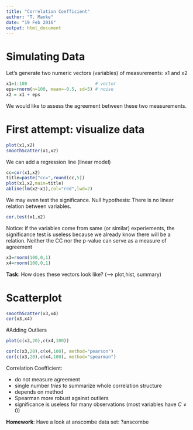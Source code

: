 ```yaml
---
title: "Correlation Coefficient"
author: "T. Manke"
date: "19 Feb 2016"
output: html_document
---
```


[//]: # Adopted from http://www-users.york.ac.uk/~mb55/meas/ba.pdf

# Simulating Data
Let's generate two numeric vectors (variables) of measurements: x1 and x2
```r
x1=1:100                          # vector
eps=rnorm(n=100, mean=-0.5, sd=5) # noise
x2 = x1 + eps 
```

We would like to assess the agreement between these two measurements.

# First attempt: visualize data
```r
plot(x1,x2)
smoothScatter(x1,x2)
```

We can add a regression line (linear model)

```r
cc=cor(x1,x2)
title=paste("cc=",round(cc,5))
plot(x1,x2,main=title)
abline(lm(x2~x1),col="red",lwd=2)
```

We may even test the significance. Null hypothesis: There is no linear relation between variables.
```r
cor.test(x1,x2)
```
Notice: if the variables come from same (or similar) experiements, the significance test is useless because we already know there will be a relation. Neither the CC nor the p-value can serve as a measure of agreement

```r
x3=rnorm(100,0,1)
x4=rnorm(100,0,1)
```

**Task**: How does these vectors look like? (--> plot,hist, summary)

# Scatterplot
```r
smoothScatter(x3,x4)
cor(x3,x4)
```

#Adding Outliers
```r
plot(c(x3,20),c(x4,100))
```

```r
cor(c(x3,20),c(x4,100), method="pearson")
cor(c(x3,20),c(x4,100), method="spearman")
```

Correlation Coefficient: 

* do not measure agreement
* single number *tries* to summarize whole correlation structure
* depends on method
* Spearman more robust against outliers
* significance is useless for many observations (most variables have $C \ne 0$)

**Homework**: Have a look at anscombe data set: ?anscombe